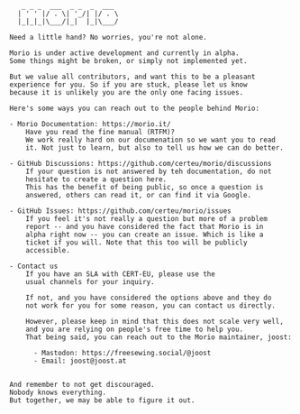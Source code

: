 ```
   _ _ _  ___  _ _  _  ___
  | ' ' |/ . \| '_/| |/ . \
  |_|_|_|\___/|_|  |_|\___/

Need a little hand? No worries, you're not alone.

Morio is under active development and currently in alpha.
Some things might be broken, or simply not implemented yet.

But we value all contributors, and want this to be a pleasant
experience for you. So if you are stuck, please let us know
because it is unlikely you are the only one facing issues.

Here's some ways you can reach out to the people behind Morio:

- Morio Documentation: https://morio.it/
    Have you read the fine manual (RTFM)?
    We work really hard on our documenation so we want you to read
    it. Not just to learn, but also to tell us how we can do better.

- GitHub Discussions: https://github.com/certeu/morio/discussions
    If your question is not answered by teh documentation, do not
    hesitate to create a question here.
    This has the benefit of being public, so once a question is
    answered, others can read it, or can find it via Google.

- GitHub Issues: https://github.com/certeu/morio/issues
    If you feel it's not really a question but more of a problem
    report -- and you have considered the fact that Morio is in
    alpha right now -- you can create an issue. Which is like a
    ticket if you will. Note that this too will be publicly
    accessible.

- Contact us
    If you have an SLA with CERT-EU, please use the
    usual channels for your inquiry.

    If not, and you have considered the options above and they do
    not work for you for some reason, you can contact us directly.

    However, please keep in mind that this does not scale very well,
    and you are relying on people's free time to help you.
    That being said, you can reach out to the Morio maintainer, joost:

      - Mastodon: https://freesewing.social/@joost
      - Email: joost@joost.at


And remember to not get discouraged.
Nobody knows everything.
But together, we may be able to figure it out.
```
